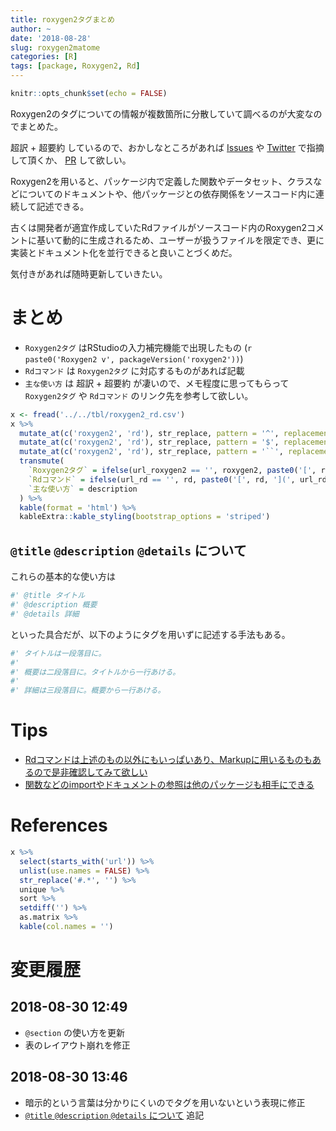 ```yaml
---
title: roxygen2タグまとめ
author: ~
date: '2018-08-28'
slug: roxygen2matome
categories: [R]
tags: [package, Roxygen2, Rd]
---
```


```r
knitr::opts_chunk$set(echo = FALSE)
```

Roxygen2のタグについての情報が複数箇所に分散していて調べるのが大変なのでまとめた。

超訳 + 超要約 しているので、おかしなところがあれば [Issues](https://github.com/atusy/blog/issues) や [Twitter](https://github.com/atusy/blog/issues) で指摘して頂くか、 [PR](https://github.com/atusy/blog/pulls) して欲しい。

Roxygen2を用いると、パッケージ内で定義した関数やデータセット、クラスなどについてのドキュメントや、他パッケージとの依存関係をソースコード内に連続して記述できる。

古くは開発者が適宜作成していたRdファイルがソースコード内のRoxygen2コメントに基いて動的に生成されるため、ユーザーが扱うファイルを限定でき、更に実装とドキュメント化を並行できると良いことづくめだ。

気付きがあれば随時更新していきたい。

# まとめ

- `Roxygen2タグ` はRStudioの入力補完機能で出現したもの (`r paste0('Roxygen2 v', packageVersion('roxygen2'))`)
- `Rdコマンド` は `Roxygen2タグ` に対応するものがあれば記載
- `主な使い方` は 超訳 + 超要約 が凄いので、メモ程度に思ってもらって `Roxygen2タグ` や `Rdコマンド` のリンク先を参考して欲しい。

```r
x <- fread('../../tbl/roxygen2_rd.csv')
x %>%
  mutate_at(c('roxygen2', 'rd'), str_replace, pattern = '^', replacement = '`') %>%
  mutate_at(c('roxygen2', 'rd'), str_replace, pattern = '$', replacement = '`') %>%
  mutate_at(c('roxygen2', 'rd'), str_replace, pattern = '``', replacement = ' ') %>%
  transmute(
    `Roxygen2タグ` = ifelse(url_roxygen2 == '', roxygen2, paste0('[', roxygen2, '](', url_roxygen2, ')')),
    `Rdコマンド` = ifelse(url_rd == '', rd, paste0('[', rd, '](', url_rd , ')')),
    `主な使い方` = description
  ) %>%
  kable(format = 'html') %>%
  kableExtra::kable_styling(bootstrap_options = 'striped')
```

## `@title` `@description` `@details` について {#title-description-details}

これらの基本的な使い方は

```r
#' @title タイトル
#' @description 概要
#' @details 詳細
```

といった具合だが、以下のようにタグを用いずに記述する手法もある。

```r
#' タイトルは一段落目に。
#'
#' 概要は二段落目に。タイトルから一行あける。
#'
#' 詳細は三段落目に。概要から一行あける。
```



# Tips

- [Rdコマンドは上述のもの以外にもいっぱいあり、Markupに用いるものもあるので是非確認してみて欲しい](https://cran.r-project.org/doc/manuals/R-exts.html)
- [関数などのimportやドキュメントの参照は他のパッケージも相手にできる](https://cran.r-project.org/web/packages/roxygen2/vignettes/rd.html)

# References

```r
x %>% 
  select(starts_with('url')) %>%
  unlist(use.names = FALSE) %>%
  str_replace('#.*', '') %>%
  unique %>%
  sort %>%
  setdiff('') %>%
  as.matrix %>%
  kable(col.names = '')
```

# 変更履歴

## 2018-08-30 12:49

- `@section` の使い方を更新 
- 表のレイアウト崩れを修正

## 2018-08-30 13:46

- 暗示的という言葉は分かりにくいのでタグを用いないという表現に修正
- [`@title` `@description` `@details` について](#title-description-details) 追記
